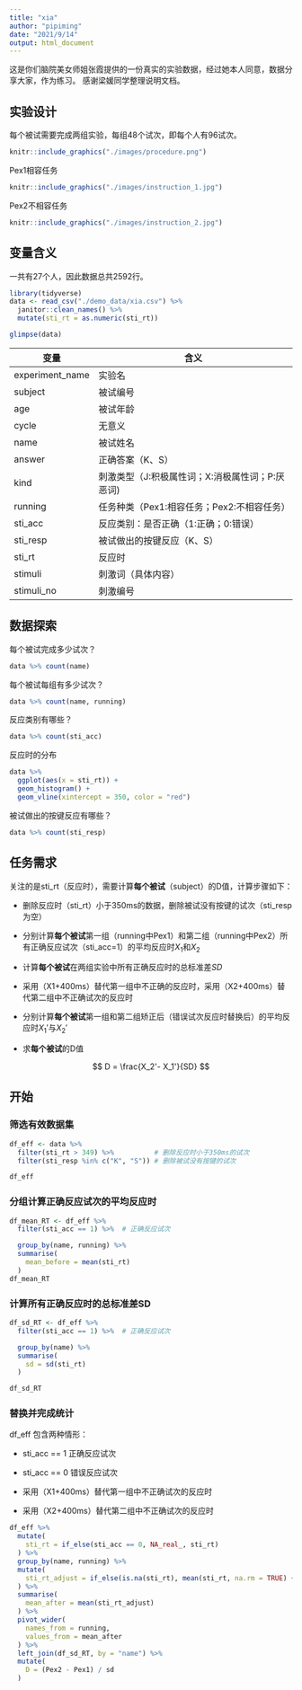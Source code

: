 ```yaml
---
title: "xia"
author: "pipiming"
date: "2021/9/14"
output: html_document
---
```




 

这是你们脑院美女师姐张霞提供的一份真实的实验数据，经过她本人同意，数据分享大家，作为练习。
感谢梁媛同学整理说明文档。

## 实验设计

每个被试需要完成两组实验，每组48个试次，即每个人有96试次。

```r
knitr::include_graphics("./images/procedure.png")
```


Pex1相容任务

```r
knitr::include_graphics("./images/instruction_1.jpg")
```

Pex2不相容任务

```r
knitr::include_graphics("./images/instruction_2.jpg")
```


## 变量含义

一共有27个人，因此数据总共2592行。

```r
library(tidyverse)
data <- read_csv("./demo_data/xia.csv") %>%
  janitor::clean_names() %>%
  mutate(sti_rt = as.numeric(sti_rt))

glimpse(data)
```



| 变量           | 含义                                                |
|----------------|-----------------------------------------------------|
| experiment_name| 实验名                                              |
| subject        | 被试编号                                            |
| age            | 被试年龄                                            |
| cycle          | 无意义                                              |
| name           | 被试姓名                                            |
| answer         | 正确答案（K、S）                                    |
| kind           | 刺激类型（J:积极属性词；X:消极属性词；P:厌恶词)     |
| running        | 任务种类（Pex1:相容任务；Pex2:不相容任务）          |
| sti_acc        | 反应类别：是否正确（1:正确；0:错误）                |
| sti_resp       | 被试做出的按键反应（K、S）                          | 
| sti_rt         | 反应时                                              |
| stimuli        | 刺激词（具体内容）                                  |
| stimuli_no     | 刺激编号                                            |




## 数据探索

每个被试完成多少试次？
```r
data %>% count(name)
```


每个被试每组有多少试次？
```r
data %>% count(name, running)
```


反应类别有哪些？
```r
data %>% count(sti_acc)
```

反应时的分布
```r
data %>% 
  ggplot(aes(x = sti_rt)) +
  geom_histogram() +
  geom_vline(xintercept = 350, color = "red")
```

被试做出的按键反应有哪些？
```r
data %>% count(sti_resp)
```



## 任务需求

关注的是sti_rt（反应时），需要计算**每个被试**（subject）的D值，计算步骤如下：

- 删除反应时（sti_rt）小于350ms的数据，删除被试没有按键的试次（sti_resp为空）

- 分别计算**每个被试**第一组（running中Pex1）和第二组（running中Pex2）所有正确反应试次（sti_acc=1）的平均反应时$X_1$和$X_2$

- 计算**每个被试**在两组实验中所有正确反应时的总标准差$SD$

- 采用（X1+400ms）替代第一组中不正确的反应时，采用（X2+400ms）替代第二组中不正确试次的反应时

- 分别计算**每个被试**第一组和第二组矫正后（错误试次反应时替换后）的平均反应时$X_1'$与$X_2'$

- 求**每个被试**的D值

$$
D = \frac{X_2'- X_1'}{SD}
$$


## 开始

### 筛选有效数据集


```r
df_eff <- data %>%
  filter(sti_rt > 349) %>%          # 删除反应时小于350ms的试次
  filter(sti_resp %in% c("K", "S")) # 删除被试没有按键的试次

df_eff
```





### 分组计算正确反应试次的平均反应时

```r
df_mean_RT <- df_eff %>%
  filter(sti_acc == 1) %>%  # 正确反应试次

  group_by(name, running) %>%
  summarise(
    mean_before = mean(sti_rt)
  )
df_mean_RT
```




### 计算所有正确反应时的总标准差SD
```r
df_sd_RT <- df_eff %>%
  filter(sti_acc == 1) %>%  # 正确反应试次

  group_by(name) %>%
  summarise(
    sd = sd(sti_rt)
  )

df_sd_RT
```




### 替换并完成统计

df_eff 包含两种情形：

- sti_acc == 1  正确反应试次
- sti_acc == 0  错误反应试次


- 采用（X1+400ms）替代第一组中不正确试次的反应时
- 采用（X2+400ms）替代第二组中不正确试次的反应时

```r
df_eff %>%
  mutate(
    sti_rt = if_else(sti_acc == 0, NA_real_, sti_rt)
  ) %>%
  group_by(name, running) %>%
  mutate(
    sti_rt_adjust = if_else(is.na(sti_rt), mean(sti_rt, na.rm = TRUE) + 400, sti_rt)
  ) %>%
  summarise(
    mean_after = mean(sti_rt_adjust)
  ) %>%
  pivot_wider(
    names_from = running,
    values_from = mean_after
  ) %>%
  left_join(df_sd_RT, by = "name") %>%
  mutate(
    D = (Pex2 - Pex1) / sd
  )
```




